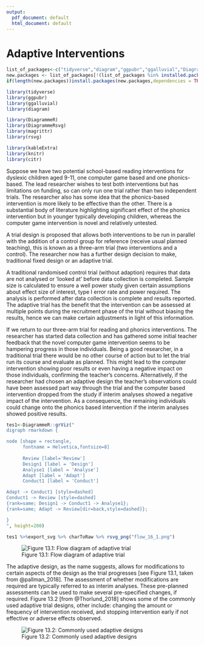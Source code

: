 ```yaml
---
output:
  pdf_document: default
  html_document: default
---
```

# Adaptive Interventions

```r
list_of_packages<-c("tidyverse","diagram","ggpubr","ggalluvial","DiagrammeR","DiagrammeRsvg","rsvg", "knitr", "kableExtra")
new.packages <- list_of_packages[!(list_of_packages %in% installed.packages()[,"Package"])]
if(length(new.packages))install.packages(new.packages,dependencies = TRUE)

library(tidyverse)
library(ggpubr)
library(ggalluvial)
library(diagram)

library(DiagrammeR)
library(DiagrammeRsvg)
library(magrittr)
library(rsvg)

library(kableExtra)
library(knitr)
library(citr)
```

Suppose we have two potential school-based reading interventions for dyslexic children aged 9-11, one computer game based and one phonics-based. The lead researcher wishes to test both interventions but has limitations on funding, so can only run one trial rather than two independent trials. The researcher also has some idea that the phonics-based intervention is more likely to be effective than the other. There is a substantial body of literature highlighting significant effect of the phonics intervention but in younger typically developing children, whereas the computer game intervention is novel and relatively untested.

A trial design is proposed that allows both interventions to be run in parallel with the addition of a control group for reference (receive usual planned teaching), this is known as a three-arm trial (two interventions and a control). The researcher now has a further design decision to make, traditional fixed design or an adaptive trial. 

A traditional randomised control trial (without adaption) requires that data are not analysed or 'looked at' before data collection is completed. Sample size is calculated to ensure a well power study given certain assumptions about effect size of interest, type I error rate and power required. The analysis is performed after data collection is complete and results reported. The adaptive trial has the benefit that the intervention can be assessed at multiple points during the recruitment phase of the trial without biasing the results, hence we can make certain adjustments in light of this information.

If we return to our three-arm trial for reading and phonics interventions. The researcher has started data collection and has gathered some initial teacher feedback that the novel computer game intervention seems to be hampering progress in those individuals. Being a good researcher, in a traditional trial there would be no other course of action but to let the trial run its course and evaluate as planned. This might lead to the computer intervention showing poor results or even having a negative impact on those individuals, confirming the teacher's concerns. Alternatively, if the researcher had chosen an adaptive design the teacher's observations could have been assessed part way through the trial and the computer based intervention dropped from the study if interim analyses showed a negative impact of the intervention. As a consequence, the remaining individuals could change onto the phonics based intervention if the interim analyses showed positive results.  

```r

tes1<-DiagrammeR::grViz("
digraph rmarkdown {

node [shape = rectangle,
      fontname = Helvetica,fontsize=8]
      
      Review [label='Review']
      Design1 [label = 'Design']
      Analyse1 [label = 'Analyse']
      Adapt [label = 'Adapt']
      Conduct1 [label = 'Conduct']

Adapt -> Conduct1 [style=dashed]
Conduct1 -> Review [style=dashed]
{rank=same; Design1 -> Conduct1 -> Analyse1};
{rank=same; Adapt -> Review[dir=back,style=dashed]};

}
", height=200)

tes1 %>%export_svg %>% charToRaw %>% rsvg_png("flow_16_1.png")

```

![Figure 13.1: Flow diagram of adaptive trial](flow_16_1.png)

The adaptive design, as the name suggests, allows for modifications to certain aspects of the design as the trial progresses [see Figure 13.1, taken from @pallman_2018]. The assessment of whether modifications are required are typically referred to as interim analyses. These pre-planned assessments can be used to make several pre-specified changes, if required. Figure 13.2 [from @Thorlund_2018] shows some of the commonly used adaptive trial designs, other include: changing the amount or frequency of intervention received, and stopping intervention early if not effective or adverse effects observed.

![Figure 13.2: Commonly used adaptive designs](adaptive_designs.gif)

  



<!--
## More niche trial designs

### Just-in-Time adaptive interventions (JITAI)

### Micro-Randomized Trials (MRT)

### Sequential, Multiple Assignment, Randomized Trial (SMART)

-->